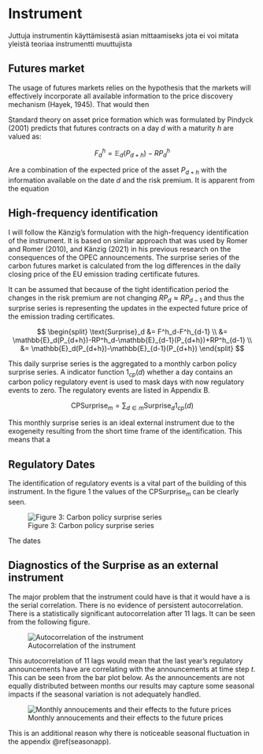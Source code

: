 # Instrument {#inst}

Juttuja instrumentin käyttämisestä asian mittaamiseks jota ei voi mitata yleistä teoriaa instrumentti muuttujista

## Futures market

The usage of futures markets relies on  the hypothesis that the markets will effectively incorporate all available information to the price discovery mechanism (Hayek, 1945). That would then 

Standard theory on asset price formation which was formulated by Pindyck (2001) predicts that futures contracts on a day $d$ with a maturity $h$ are valued as:

$$
  F_d^h = \mathbb{E}_d(P_{d+h})-RP^h_d
$$

Are a combination of the expected price of the asset $P_{d+h}$ with the information available on the date $d$ and the risk premium. It is apparent from the equation 

## High-frequency identification

I will follow the Känzig's formulation with the high-frequency identification of the instrument. It is based on similar approach that was used by Romer and Romer (2010), and Känzig (2021) in his previous research on the consequences of the OPEC announcements. The surprise series of the carbon futures market is calculated from the log differences in the daily closing price of the EU emission trading certificate futures.

It can be assumed that because of the tight identification period the changes in the risk premium are not changing $RP_d \approx RP_{d-1}$ and thus the surprise series is representing the updates in the expected future price of the emission trading certificates.


$$
\begin{split}
  \text{Surprise}_d &= F^h_d-F^h_{d-1} \\
  &= \mathbb{E}_d(P_{d+h})-RP^h_d-\mathbb{E}_{d-1}(P_{d+h})+RP^h_{d-1} \\
  &= \mathbb{E}_d(P_{d+h})-\mathbb{E}_{d-1}(P_{d+h}) 
\end{split}
$$


This daily surprise series is the aggregated to a monthly carbon policy surprise series. A indicator function $1_{cp}(d)$ whether a day contains an carbon policy regulatory event is used to mask days with now regulatory events to zero. The regulatory events are listed in Appendix B.

$$
\text{CPSurprise}_m = \sum_{d\in m}\text{Surprise}_d 1_{cp}(d)
$$

This monthly surprise series is an ideal external instrument due to the exogeneity resulting from the short time frame of the identification. This means that a 

## Regulatory Dates

The identification of regulatory events is a vital part of the building of this instrument. In the figure 1 the values of the $\text{CPSurprise}_m$ can be clearly seen.

![Figure 3: Carbon policy surprise series](Slide_pictures/surprise.png){}

The dates

## Diagnostics of the Surprise as an external instrument {#diagextinst}

The major problem that the instrument could have is that it would have a is the serial correlation. There is no evidence of persistent autocorrelation. There is a statistically significant autocorrelation after 11 lags. It can be seen from the following figure.

![Autocorrelation of the instrument](Slide_pictures/acf.png){}

This autocorrelation of 11 lags would mean that the last year's regulatory announcements have are correlating with the announcements at time step $t$. This can be seen from the bar plot below. As the announcements are not equally distributed between months our results may capture some seasonal impacts if the seasonal variation is not adequately handled.

![Monthly annoucements and their effects to the future prices](Slide_pictures/shock_amounts.png){}

This is an additional reason why there is noticeable seasonal fluctuation in the appendix \@ref(seasonapp). 

\newpage
